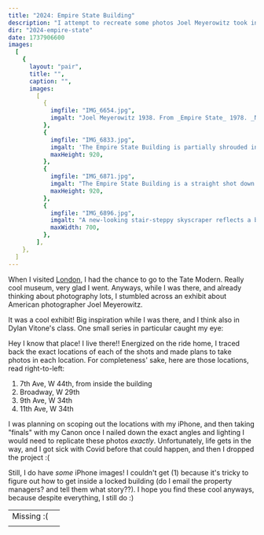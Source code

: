 ```yaml
---
title: "2024: Empire State Building"
description: "I attempt to recreate some photos Joel Meyerowitz took in 1978, today, in 2024. It went... just ok!"
dir: "2024-empire-state"
date: 1737906600
images:
  [
    {
      layout: "pair",
      title: "",
      caption: "",
      images:
        [
          {
            imgfile: "IMG_6654.jpg",
            imgalt: "Joel Meyerowitz 1938. From _Empire State_ 1978. _New York City_ 1978. 4 photographs, inkjet print on platine paper.",
          },
          {
            imgfile: "IMG_6833.jpg",
            imgalt: 'The Empire State Building is partially shrouded in a small low cloud, behind an old storefront, a city-grade Newsstand, and "Swingers: The crazy golf club".',
            maxHeight: 920,
          },
          {
            imgfile: "IMG_6871.jpg",
            imgalt: "The Empire State Building is a straight shot down the street, behind roadside trees, an old brick pizza building, an anime game ad, and a walk sign.",
            maxHeight: 920,
          },
          {
            imgfile: "IMG_6896.jpg",
            imgalt: "A new-looking stair-steppy skyscraper reflects a blue sky against an overcast background, with a green construction lot in front of it. The Empire State Building is nowhere to be seen.",
            maxWidth: 700,
          },
        ],
    },
  ]
---
```



When I visited [London](/photography/2024-06-london.html), I had
the chance to go to the Tate Modern. Really cool museum, very glad I went.
Anyways, while I was there, and already thinking about photography lots, I
stumbled across an exhibit about American photographer Joel Meyerowitz.

It was a cool exhibit! Big inspiration while I was there, and I think also
in Dylan Vitone's class. One small series in particular caught my eye:

<Photograph image={frontmatter.images[0].images[0]} dir={frontmatter.dir} />

Hey I know that place! I live there!! Energized on the ride home, I traced
back the exact locations of each of the shots and made plans to take photos
in each location. For completeness' sake, here are those locations, read
right-to-left:

1. 7th Ave, W 44th, from inside the building
2. Broadway, W 29th
3. 9th Ave, W 34th
4. 11th Ave, W 34th

I was planning on scoping out the locations with my iPhone, and then taking
"finals" with my Canon once I nailed down the exact angles and lighting I
would need to replicate these photos _exactly_. Unfortunately, life
gets in the way, and I got sick with Covid before that could happen, and
then I dropped the project :(

Still, I do have _some_ iPhone images! I couldn't get (1) because it's
tricky to figure out how to get inside a locked building (do I email the property
managers? and tell them what story??). I hope you find these cool anyways, because
despite everything, I still do :)

<style>
  {`
  td {
    text-align: center;
    vertical-align: middle;
  }
`}
</style>

<table>
  <tbody>
    <tr>
      <td>Missing :(</td>
      <td>
        <Photograph
          image={frontmatter.images[0].images[1]}
          dir={frontmatter.dir}
        />
      </td>
    </tr>
    <tr>
      <td>
        <Photograph
          image={frontmatter.images[0].images[2]}
          dir={frontmatter.dir}
        />
      </td>
      <td>
        <Photograph
          image={frontmatter.images[0].images[3]}
          dir={frontmatter.dir}
        />
      </td>
    </tr>
  </tbody>
</table>
